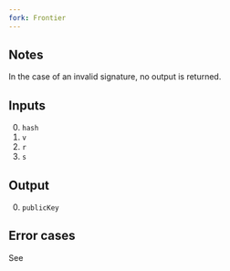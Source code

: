 ```yaml
---
fork: Frontier
---
```


## Notes

In the case of an invalid signature, no output is returned.

## Inputs

0. `hash`
1. `v`
2. `r`
3. `s`

## Output

0. `publicKey`


## Error cases

See
